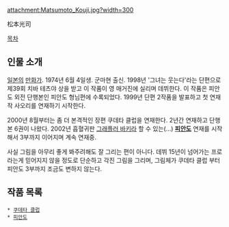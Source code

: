 attachment:Matsumoto_Kouji.jpg?width=300

松本光司

[[목차]]

== 인물 소개 ==
[[일본]]의 [[만화가]]. 1974년 6월 4일생. 군마현 출신. 1998년 '그녀는 웃는다'라는 단편으로 제39회 치바 테츠야 상을 받고 이 작품이 영 매거진에 실리며 데뷔한다. 이 작품은 피안도 외전 단행본인 피안도 형님편에 수록되었다. 1999년 단편 2작품을 발표하고 첫 연재작 사오리를 연재하기 시작한다. 

2000년 8월부터는 좀 더 본격적인 장편 쿠데타 클럽을 연재한다. 2년간 연재하고 단행본 6권이 나왔다. 2002년 흡혈귀판 [[그래플러 바키]]라 할 수 있는(…) '''[[피안도]]''' 연재를 시작해서 3부까지 이어지며 계속 연재중. 

사실 그림을 아무리 좋게 봐주려해도 잘 그리는 편이 아니다. 데뷔 15년이 넘어가는 프로라는게 믿어지지 않을 정도로 단순하고 각진 그림을 그리며, 그림체가 쿠데타 클럽 부터 피안도 3부까지 조금도 변하지 않는다. 

== 작품 목록 ==
 * [[쿠데타 클럽]]
 * [[피안도]]
